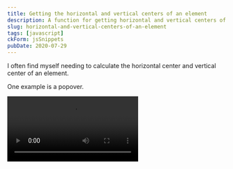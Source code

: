 ```yaml
---
title: Getting the horizontal and vertical centers of an element
description: A function for getting horizontal and vertical centers of an element
slug: horizontal-and-vertical-centers-of-an-element
tags: [javascript]
ckForm: jsSnippets
pubDate: 2020-07-29
---
```


I often find myself needing to calculate the horizontal center and vertical center of an element.

One example is a popover.

<Video gifReplacement src='/images/2020/bounding-box-helper/popover.mp4' />

To position the popover perfectly, I need to know the horizontal and vertical centers of the button that triggers the popover. Here's one example of a calculation I had to make.

<Image
  src='/images/2020/bounding-box-helper/popover-calc.jpg'
  alt='One of the popover calculations.'
/>

{/* more */}

Another example: When I built this spinning pacman, I need to get the center of the pacman to calculate the angle of rotation.

<Video
  gifReplacement
  src='/images/2020/bounding-box-helper/spinning-pacman.mp4'
/>

<Image
  src='/images/2020/bounding-box-helper/spinning-pacman-calc.png'
  alt='Need the center to calculate the angel.'
/>

<Callout>
  I taught people how to build these two things step-by-step in [Learn
  JavaScript][1]. You may find it helpful if you want to learn to build things
  from scratch.
</Callout>

## Getting the horizontal and vertical centers

It's easy to get both the horizontal and vertical centers.

First, we use `getBoundingClientRect` to get information about the bounding box.

- To get the horizontal center (which I call `xCenter`), we use the average of the `left` and `right` values from this bounding box.
- To get the vertical center (which I call `yCenter`), we use the average of the `top` and `bottom` values of the bounding box.

```js
const box = element.getBoundingClientRect()
const xCenter = (box.left + box.right) / 2
const yCenter = (box.top + box.bottom) / 2
```

## Function to simplify everything

I made a function to streamline this calculation. I call it `getBoundingBox`. It returns all values `getBoundingClientRect` plus `xCenter` and `yCenter`.

The function look like this:

```js
function getBoundingBox(element) {
  const box = element.getBoundingClientRect()
  const ret = {}

  // Loops through all DomRect properties.
  // Cannot spread because they're not enumerable.
  for (const prop in box) {
    ret[prop] = box[prop]
  }

  ret.xCenter = (box.left + box.right) / 2
  ret.yCenter = (box.top + box.bottom) / 2

  return ret
}
```

Using it:

```js
const box = getBoundingBox(element)
const { xCenter, yCenter } = box
```

[1]: https://learnjavascript.today
